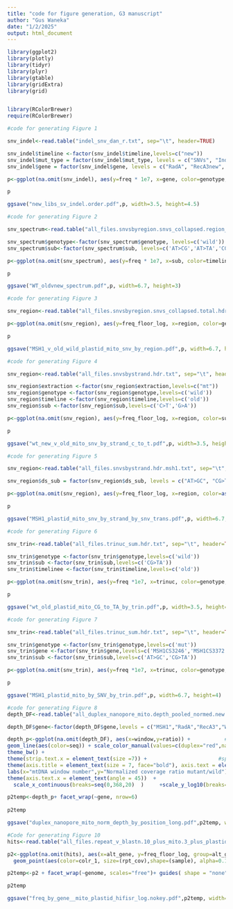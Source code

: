 ```yaml
---
title: "code for figure generation, G3 manuscript"
author: "Gus Waneka"
date: "1/2/2025"
output: html_document
---
```


```r
library(ggplot2)
library(plotly)
library(tidyr)
library(plyr)
library(gtable)
library(gridExtra)
library(grid)


library(RColorBrewer)
require(RColorBrewer)
```


```r
#code for generating Figure 1

snv_indel<-read.table("indel_snv_dan_r.txt", sep="\t", header=TRUE)

snv_indel$timeline <-factor(snv_indel$timeline,levels=c("new"))  
snv_indel$mut_type = factor(snv_indel$mut_type, levels = c("SNVs", "Indels"))  
snv_indel$gene = factor(snv_indel$gene, levels = c("RadA", "RecA3new", "RecA1", "OSB2", "WHY2")) 

p<-ggplot(na.omit(snv_indel), aes(y=freq * 1e7, x=gene, color=genotype, group=genotype)) + geom_point(position=position_jitterdodge(jitter.width=0.1, dodge.width=0.65), alpha=0.7, stroke=0) +  facet_grid(rows=vars(mut_type), cols=vars(genome), scales = "free") + stat_summary(na.omit(snv_indel), geom = "point", fun = "mean", size = 5, shape = 95, position=position_dodge(width = 0.65), mapping=aes(y=freq * 1e7, x=gene, group=genotype, color=genotype)) + theme_bw() + scale_color_manual(values=c("firebrick3", "black")) + ylab ("Variant Frequency (x 10-7)")  + xlab ("Gene") + theme(legend.position = "top", legend.title = element_blank(), axis.text=element_text(size=7), legend.text=element_text(size=7), strip.text = element_text(size=8), axis.title=element_text(size=8, face="bold"), panel.grid.major.y = element_blank(), panel.grid.minor.y = element_blank())  + guides(size = "none", shape = "none", color = "none", alpha="none")

p

ggsave("new_libs_sv_indel.order.pdf",p, width=3.5, height=4.5)
```



```r
#code for generating Figure 2

snv_spectrum<-read.table("all_files.snvsbyregion.snvs_collapsed.region_collapsed.hdr.txt", sep="\t", header=TRUE)

snv_spectrum$genotype<-factor(snv_spectrum$genotype, levels=c('wild'))
snv_spectrum$sub<-factor(snv_spectrum$sub, levels=c('AT>CG','AT>TA','CG>AT','CG>GC','CG>TA','AT>GC'))

p<-ggplot(na.omit(snv_spectrum), aes(y=freq * 1e7, x=sub, color=timeline, group=timeline)) + geom_point(position=position_jitterdodge(jitter.width=0.1, dodge.width=0.65), alpha=0.7, stroke=0) +  stat_summary(na.omit(snv_spectrum), geom = "point", fun = "mean", size = 5, shape = 95, position=position_dodge(width = 0.65), mapping=aes(y=freq * 1e7, x=sub, group=timeline, color=timeline)) + theme_bw() + scale_color_manual(values=c( "coral2","cadetblue2")) + ylab ("Variant Frequency (x 10-7)")  + xlab ("Substitution class") + theme( axis.text.x = element_text(angle = 0),legend.position = "top", legend.title = element_blank(), axis.text=element_text(size=7), legend.text=element_text(size=7), strip.text = element_text(size=8), axis.title=element_text(size=8, face="bold"), panel.grid.major.y = element_blank(), panel.grid.minor.y = element_blank()) + guides(size = "none", shape = "none", color = "none", alpha="none") + facet_wrap(~genome)

p

ggsave("WT_oldvnew_spectrum.pdf",p, width=6.7, height=3)
```



```r
#code for generating Figure 3

snv_region<-read.table("all_files.snvsbyregion.snvs_collapsed.total.hdr.msh1.txt", sep="\t", header=TRUE)

p<-ggplot(na.omit(snv_region), aes(y=freq_floor_log, x=region, color=genotype, group=genotype)) + geom_point(position=position_jitterdodge(jitter.width=0.1, dodge.width=0.65), alpha=0.7, stroke=0) +  facet_grid(cols=vars(genome), rows =vars(genotype),scales = "free")  + stat_summary(na.omit(snv_region), geom = "point", fun = "mean", size = 5, shape = 95, position=position_dodge(width = 0.65), mapping=aes(y=freq_floor_log, x=region, group=genotype, color=genotype)) + theme_bw() + scale_color_manual(values=c("firebrick3", "black")) + ylab ("Variant Frequency (Log)")  + xlab ("Region") + theme( axis.text.x = element_text(angle = 0),legend.position = "top", legend.title = element_blank(), axis.text=element_text(size=7), legend.text=element_text(size=7), strip.text = element_text(size=8), axis.title=element_text(size=8, face="bold"), panel.grid.major.y = element_blank(), panel.grid.minor.y = element_blank())  + guides(size = "none", shape = "none", color = "none", alpha="none")

p

ggsave("MSH1_v_old_wild_plastid_mito_snv_by_region.pdf",p, width=6.7, height=4.5)
```


```r
#code for generating Figure 4

snv_region<-read.table("all_files.snvsbystrand.hdr.txt", sep="\t", header=TRUE)

snv_region$extraction <-factor(snv_region$extraction,levels=c("mt")) 
snv_region$genotype <-factor(snv_region$genotype,levels=c('wild')) 
snv_region$timeline <-factor(snv_region$timeline,levels=c('old')) 
snv_region$sub <-factor(snv_region$sub,levels=c('C>T','G>A')) 

p<-ggplot(na.omit(snv_region), aes(y=freq_floor_log, x=region, color=sub, group=sub)) + geom_point(position=position_jitterdodge(jitter.width=0.1, dodge.width=0.65), alpha=0.7, stroke=0) + stat_summary(na.omit(snv_region), geom = "point", fun = "mean", size = 5, shape = 95, position=position_dodge(width = 0.65), mapping=aes(y=freq_floor_log, x=region, group=sub, color=sub)) + theme_bw() + scale_color_manual(values=c( "coral2","cadetblue2")) + ylab ("Variant Frequency (x 10-7)")  + xlab ("Region") + theme( axis.text.x = element_text(angle = 0),legend.position = "top", legend.title = element_blank(), axis.text=element_text(size=7), legend.text=element_text(size=7), strip.text = element_text(size=8), axis.title=element_text(size=8, face="bold"), panel.grid.major.y = element_blank(), panel.grid.minor.y = element_blank())  + guides(size = "none", shape = "none", color = "none", alpha="none")

p

ggsave("wt_new_v_old_mito_snv_by_strand_c_to_t.pdf",p, width=3.5, height=2.5)
```



```r
#code for generating Figure 5

snv_region<-read.table("all_files.snvsbystrand.hdr.msh1.txt", sep="\t", header=TRUE)

snv_region$ds_sub = factor(snv_region$ds_sub, levels = c("AT>GC", "CG>TA"))

p<-ggplot(na.omit(snv_region), aes(y=freq_floor_log, x=region, color=as.factor(subly), group=as.factor(subly))) + geom_point(position=position_jitterdodge(jitter.width=0.1, dodge.width=0.65), alpha=0.7, stroke=0) +  facet_grid(rows=vars(genome), cols=vars(ds_sub), scales = "free") + stat_summary(na.omit(snv_region), geom = "point", fun = "mean", size = 5, shape = 95, position=position_dodge(width = 0.65), mapping=aes(y=freq_floor_log, x=region, group=as.factor(subly), color=as.factor(subly))) + theme_bw() + scale_color_manual(values=c("coral2","cadetblue2")) + ylab ("Variant Frequency (Log10)")  + xlab ("Gene") + theme( axis.text.x = element_text(angle = 0),legend.position = "top", legend.title = element_blank(), axis.text=element_text(size=7), legend.text=element_text(size=7), strip.text = element_text(size=8), axis.title=element_text(size=8, face="bold"), panel.grid.major.y = element_blank(), panel.grid.minor.y = element_blank())  + guides(size = "none", shape = "none", color = "none", alpha="none")

p

ggsave("MSH1_plastid_mito_snv_by_strand_by_snv_trans.pdf",p, width=6.7, height=4)
```

```r
#code for generating Figure 6

snv_trin<-read.table("all_files.trinuc_sum.hdr.txt", sep="\t", header=TRUE)

snv_trin$genotype <-factor(snv_trin$genotype,levels=c('wild')) 
snv_trin$sub <-factor(snv_trin$sub,levels=c('CG>TA')) 
snv_trin$timelinee <-factor(snv_trin$timeline,levels=c('old'))

p<-ggplot(na.omit(snv_trin), aes(y=freq *1e7, x=trinuc, color=genotype,fill=genotype)) + geom_bar(position = "dodge", stat = "summary", fun = mean,width=.7) + stat_summary(na.omit(snv_trin),fun.data = mean_se, geom = "errorbar", position="dodge", mapping=aes(y=freq*1e7, x=trinuc, group=genotype, color=genotype,width=.5)) +  facet_grid(rows=vars(genome), scales = "free") + theme_bw() + scale_color_manual(values=c( "black")) + scale_fill_manual(values=c( "black")) + ylab ("Variant Frequency (x 10-7)")  + xlab ("Trinuc") + theme( axis.text.x = element_text(angle = 90),legend.position = "top", legend.title = element_blank(), axis.text=element_text(size=7), legend.text=element_text(size=7), strip.text = element_text(size=8), axis.title=element_text(size=8, face="bold"), panel.grid.major.y = element_blank(), panel.grid.minor.y = element_blank())  + guides(size = "none", shape = "none", color = "none", alpha="none",fill="none")

p

ggsave("wt_old_plastid_mito_CG_to_TA_by_trin.pdf",p, width=3.5, height=4)
```

```r
#code for generating Figure 7

snv_trin<-read.table("all_files.trinuc_sum.hdr.txt", sep="\t", header=TRUE)

snv_trin$genotype <-factor(snv_trin$genotype,levels=c('mut')) 
snv_trin$gene <-factor(snv_trin$gene,levels=c('MSH1CS3246','MSH1CS3372')) 
snv_trin$sub <-factor(snv_trin$sub,levels=c('AT>GC','CG>TA')) 

p<-ggplot(na.omit(snv_trin), aes(y=freq *1e7, x=trinuc, color=genotype,fill=genotype)) + geom_bar(position = "dodge", stat = "summary", fun = mean,width=.7) + stat_summary(na.omit(snv_trin),fun.data = mean_se, geom = "errorbar", position="dodge", mapping=aes(y=freq*1e7, x=trinuc, group=genotype, color=genotype,width=.5)) +  facet_grid(rows=vars(genome),cols=vars(sub), scales = "free") + theme_bw() + scale_color_manual(values=c( "firebrick3")) + scale_fill_manual(values=c( "firebrick3")) + ylab ("Variant Frequency (x 10-7)")  + xlab ("Trinuc") + theme( axis.text.x = element_text(angle = 90),legend.position = "top", legend.title = element_blank(), axis.text=element_text(size=7), legend.text=element_text(size=7), strip.text = element_text(size=8), axis.title=element_text(size=8, face="bold"), panel.grid.major.y = element_blank(), panel.grid.minor.y = element_blank())  + guides(size = "none", shape = "none", color = "none", alpha="none",fill="none")

p

ggsave("MSH1_plastid_mito_by_SNV_by_trin.pdf",p, width=6.7, height=4)
```


```r
#code for generating Figure 8
depth_DF<-read.table("all_duplex_nanopore_mito.depth_pooled_normed.new.txt", sep="\t", header=TRUE)

depth_DF$gene<-factor(depth_DF$gene,levels = c("MSH1","RadA","RecA3","Why2"))

depth_p<-ggplot(na.omit(depth_DF), aes(x=window,y=ratio)) +           #assign x-axis and y-axis variables
geom_line(aes(color=seq)) + scale_color_manual(values=c(duplex="red",nanopore="blue"))+
theme_bw() +                                                      
theme(strip.text.x = element_text(size =7)) +                       #specify font size
theme(axis.title = element_text(size = 7, face="bold"), axis.text = element_text(size = 6),legend.position = "bottom", legend.text=element_text(size=6), legend.title=element_blank()) +   #specify font size and axis
labs(x="mtDNA window number",y="Normalized coverage ratio mutant/wild")+         #add axis titles
theme(axis.text.x = element_text(angle = 45))  +
  scale_x_continuous(breaks=seq(0,368,20)  )     +scale_y_log10(breaks=c(0.125,0.25,.5,1,2,4),limits=c(0.25,4))   + guides( color = "none")           

p2temp<-depth_p+ facet_wrap(~gene, nrow=6)  
  
p2temp  

ggsave("duplex_nanopore_mito_norm_depth_by_position_long.pdf",p2temp, width=6.7, height=4.5)
```


```r
#Code for generating Figure 10
hits<-read.table("all_files.repeat_v_blastn.10_plus_mito.3_plus_plastid.hdr.rinput.txt", sep="\t", header=TRUE)

p2<-ggplot(na.omit(hits), aes(x=alt_gene, y=freq_floor_log, group=alt_gene)) + theme_bw() +
  geom_point(aes(color=colr_1, size=(rpt_cov),shape=(sample), alpha=0.1), position=position_dodge(width=0.2))  + scale_shape_manual(values=c(19,1)) + scale_color_manual(values=c("firebrick3", "black")) + stat_summary(na.omit(hits), geom = "point", fun = "mean", size = 5, shape = 95, position=position_dodge(width = 0.2), mapping=aes(y=freq_floor_log, x=alt_gene, group=alt_gene, color=colr_1))

p2temp<-p2 + facet_wrap(~genome, scales="free")+ guides( shape = "none", color = "none", alpha="none", size="none") + labs(x="Gene",y="Mutation frequency (recombination events/all repeat coverage: log10)") + ylim(-3.6,-1) + theme(axis.title = element_text(size = 7, face="bold"),axis.text = element_text(size = 6)) + scale_size_binned() +scale_size(range = c(0, 7))# + axis.title.x=element_blank(), axis.text.x=element_blank(), axis.ticks.x=element_blank())

p2temp

ggsave("freq_by_gene__mito_plastid_hifisr_log.nokey.pdf",p2temp, width=6.7, height=3)
```

